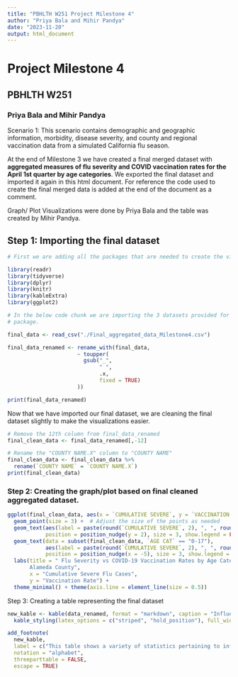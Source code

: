 ```yaml
---
title: "PBHLTH W251 Project Milestone 4"
author: "Priya Bala and Mihir Pandya"
date: "2023-11-20"
output: html_document
---
```


# Project Milestone 4 

## PBHLTH W251

### Priya Bala and Mihir Pandya

Scenario 1: This scenario contains demographic and geographic information, morbidity, disease severity, and county and regional vaccination data from a simulated California flu season.

At the end of Milestone 3 we have created a final merged dataset with **aggregated measures of flu severity and COVID vaccination rates for the April 1st quarter by age categories**. We exported the final dataset and imported it again in this html document. For reference the code used to create the final merged data is added at the end of the document as a comment.

Graph/ Plot Visualizations were done by Priya Bala and the table was created by Mihir Pandya.

## Step 1: Importing the final dataset

```r
# First we are adding all the packages that are needed to create the visualizations and importing the final dataset. 

library(readr)
library(tidyverse)
library(dplyr)
library(knitr)
library(kableExtra)
library(ggplot2)
```

```r
# In the below code chunk we are importing the 3 datasets provided for this scenario. Since # the datasets are in a .csv format we are using the read_csv() command from the readr 
# package.

final_data <- read_csv("./Final_aggregated_data_Milestone4.csv")

final_data_renamed <- rename_with(final_data,
                      ~ toupper(
                        gsub("_",
                             " ",
                             .x,
                             fixed = TRUE)
                      ))

print(final_data_renamed)
```

Now that we have imported our final dataset, we are cleaning the final dataset slightly to make the visualizations easier.

```r

# Remove the 12th column from final_data_renamed
final_clean_data <- final_data_renamed[,-12]

# Rename the "COUNTY NAME.X" column to "COUNTY NAME"
final_clean_data <- final_clean_data %>%
  rename(`COUNTY NAME` = `COUNTY NAME.X`)
print(final_clean_data)
```

### Step 2: Creating the graph/plot based on final cleaned aggregated dataset. 

```r

ggplot(final_clean_data, aes(x = `CUMULATIVE SEVERE`, y = `VACCINATION RATE`, color = `AGE CAT`)) +
  geom_point(size = 3) +  # Adjust the size of the points as needed
  geom_text(aes(label = paste(round(`CUMULATIVE SEVERE`, 2), ", ", round(`VACCINATION RATE`, 2))),
            position = position_nudge(y = 2), size = 3, show.legend = FALSE) +  # Nudge labels up
  geom_text(data = subset(final_clean_data, `AGE CAT` == "0-17"),
            aes(label = paste(round(`CUMULATIVE SEVERE`, 2), ", ", round(`VACCINATION RATE`, 2))),
            position = position_nudge(x = -5), size = 3, show.legend = FALSE, hjust = 5) +  # Move label to the left
  labs(title = " Flu Severity vs COVID-19 Vaccination Rates by Age Category in 
       Alameda County",
       x = "Cumulative Severe Flu Cases",
       y = "Vaccination Rate") +
  theme_minimal() + theme(axis.line = element_line(size = 0.5))

```

Step 3: Creating a table representing the final dataset

```r

new_kable <- kable(data_renamed, format = "markdown", caption = "Influenza Cases and COVID-19 Vaccination Data from Alameda County Second Quarter 2023", align = "c", booktabs = TRUE) %>%
  kable_styling(latex_options = c("striped", "hold_position"), full_width = FALSE)

add_footnote(
  new_kable,
  label = c("This table shows a variety of statistics pertaining to influenza (flu) cases and COVID-19 vaccination in Alameda County in the second quarter of calendar year 2023."),
  notation = "alphabet",
  threeparttable = FALSE,
  escape = TRUE)
```
